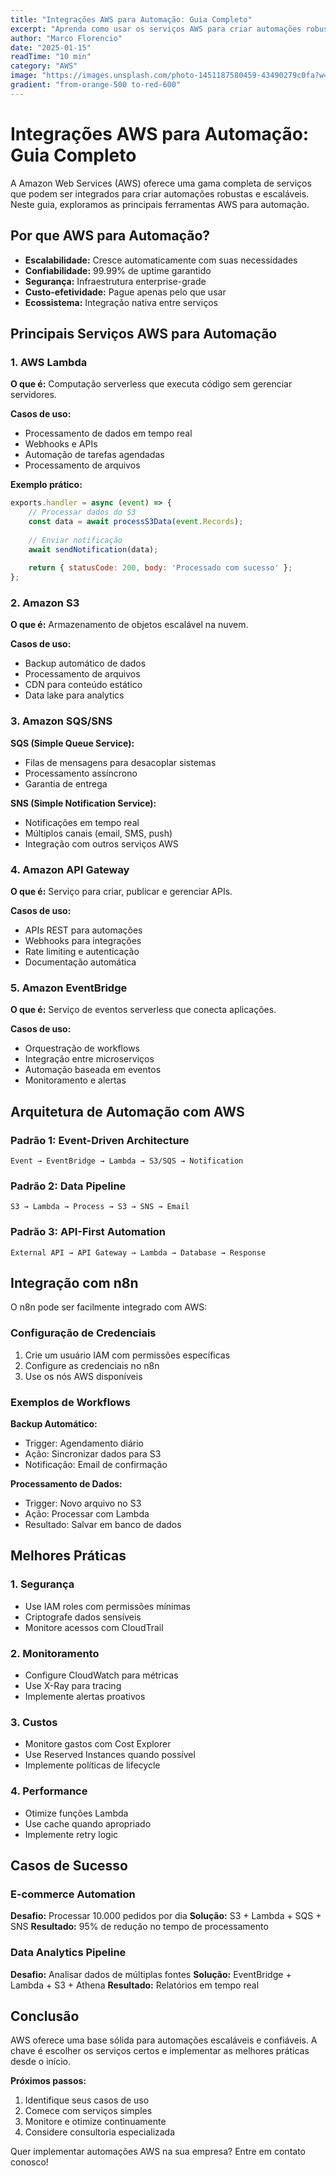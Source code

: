```yaml
---
title: "Integrações AWS para Automação: Guia Completo"
excerpt: "Aprenda como usar os serviços AWS para criar automações robustas e escaláveis."
author: "Marco Florencio"
date: "2025-01-15"
readTime: "10 min"
category: "AWS"
image: "https://images.unsplash.com/photo-1451187580459-43490279c0fa?w=1200&h=600&fit=crop&crop=center"
gradient: "from-orange-500 to-red-600"
---
```


# Integrações AWS para Automação: Guia Completo

A Amazon Web Services (AWS) oferece uma gama completa de serviços que podem ser integrados para criar automações robustas e escaláveis. Neste guia, exploramos as principais ferramentas AWS para automação.

## Por que AWS para Automação?

- **Escalabilidade:** Cresce automaticamente com suas necessidades
- **Confiabilidade:** 99.99% de uptime garantido
- **Segurança:** Infraestrutura enterprise-grade
- **Custo-efetividade:** Pague apenas pelo que usar
- **Ecossistema:** Integração nativa entre serviços

## Principais Serviços AWS para Automação

### 1. AWS Lambda

**O que é:** Computação serverless que executa código sem gerenciar servidores.

**Casos de uso:**
- Processamento de dados em tempo real
- Webhooks e APIs
- Automação de tarefas agendadas
- Processamento de arquivos

**Exemplo prático:**
```javascript
exports.handler = async (event) => {
    // Processar dados do S3
    const data = await processS3Data(event.Records);
    
    // Enviar notificação
    await sendNotification(data);
    
    return { statusCode: 200, body: 'Processado com sucesso' };
};
```

### 2. Amazon S3

**O que é:** Armazenamento de objetos escalável na nuvem.

**Casos de uso:**
- Backup automático de dados
- Processamento de arquivos
- CDN para conteúdo estático
- Data lake para analytics

### 3. Amazon SQS/SNS

**SQS (Simple Queue Service):**
- Filas de mensagens para desacoplar sistemas
- Processamento assíncrono
- Garantia de entrega

**SNS (Simple Notification Service):**
- Notificações em tempo real
- Múltiplos canais (email, SMS, push)
- Integração com outros serviços AWS

### 4. Amazon API Gateway

**O que é:** Serviço para criar, publicar e gerenciar APIs.

**Casos de uso:**
- APIs REST para automações
- Webhooks para integrações
- Rate limiting e autenticação
- Documentação automática

### 5. Amazon EventBridge

**O que é:** Serviço de eventos serverless que conecta aplicações.

**Casos de uso:**
- Orquestração de workflows
- Integração entre microserviços
- Automação baseada em eventos
- Monitoramento e alertas

## Arquitetura de Automação com AWS

### Padrão 1: Event-Driven Architecture

```
Event → EventBridge → Lambda → S3/SQS → Notification
```

### Padrão 2: Data Pipeline

```
S3 → Lambda → Process → S3 → SNS → Email
```

### Padrão 3: API-First Automation

```
External API → API Gateway → Lambda → Database → Response
```

## Integração com n8n

O n8n pode ser facilmente integrado com AWS:

### Configuração de Credenciais

1. Crie um usuário IAM com permissões específicas
2. Configure as credenciais no n8n
3. Use os nós AWS disponíveis

### Exemplos de Workflows

**Backup Automático:**
- Trigger: Agendamento diário
- Ação: Sincronizar dados para S3
- Notificação: Email de confirmação

**Processamento de Dados:**
- Trigger: Novo arquivo no S3
- Ação: Processar com Lambda
- Resultado: Salvar em banco de dados

## Melhores Práticas

### 1. Segurança

- Use IAM roles com permissões mínimas
- Criptografe dados sensíveis
- Monitore acessos com CloudTrail

### 2. Monitoramento

- Configure CloudWatch para métricas
- Use X-Ray para tracing
- Implemente alertas proativos

### 3. Custos

- Monitore gastos com Cost Explorer
- Use Reserved Instances quando possível
- Implemente políticas de lifecycle

### 4. Performance

- Otimize funções Lambda
- Use cache quando apropriado
- Implemente retry logic

## Casos de Sucesso

### E-commerce Automation

**Desafio:** Processar 10.000 pedidos por dia
**Solução:** S3 + Lambda + SQS + SNS
**Resultado:** 95% de redução no tempo de processamento

### Data Analytics Pipeline

**Desafio:** Analisar dados de múltiplas fontes
**Solução:** EventBridge + Lambda + S3 + Athena
**Resultado:** Relatórios em tempo real

## Conclusão

AWS oferece uma base sólida para automações escaláveis e confiáveis. A chave é escolher os serviços certos e implementar as melhores práticas desde o início.

**Próximos passos:**
1. Identifique seus casos de uso
2. Comece com serviços simples
3. Monitore e otimize continuamente
4. Considere consultoria especializada

Quer implementar automações AWS na sua empresa? Entre em contato conosco!
